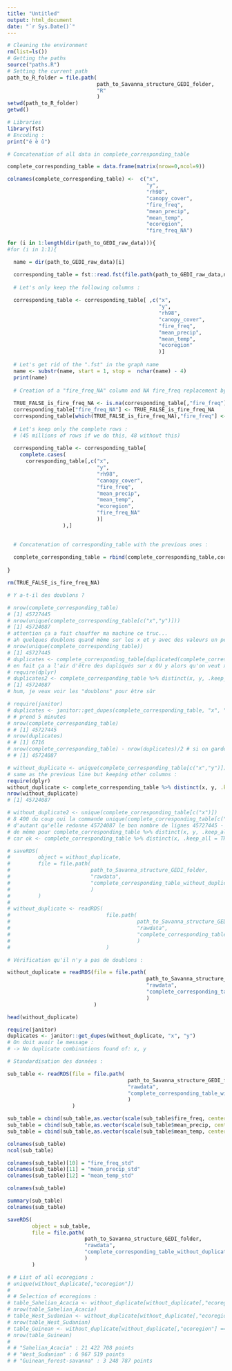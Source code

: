 ```yaml
---
title: "Untitled"
output: html_document
date: "`r Sys.Date()`"
---
```


```r
# Cleaning the environment
rm(list=ls())
# Getting the paths
source("paths.R")
# Setting the current path
path_to_R_folder = file.path(
                             path_to_Savanna_structure_GEDI_folder,
                             "R"
                             )
setwd(path_to_R_folder)
getwd()

# Libraries
library(fst)
# Encoding :
print("é è û")
```
```r
# Concatenation of all data in complete_corresponding_table

complete_corresponding_table = data.frame(matrix(nrow=0,ncol=9))

colnames(complete_corresponding_table) <-  c("x",
                                             "y",
                                             "rh98",
                                             "canopy_cover",
                                             "fire_freq",
                                             "mean_precip",
                                             "mean_temp",
                                             "ecoregion",
                                             "fire_freq_NA")

for (i in 1:length(dir(path_to_GEDI_raw_data))){
#for (i in 1:1){

  name = dir(path_to_GEDI_raw_data)[i]

  corresponding_table = fst::read.fst(file.path(path_to_GEDI_raw_data,name))
  
  # Let's only keep the following columns :
  
  corresponding_table <- corresponding_table[ ,c("x",
                                                 "y",
                                                 "rh98",
                                                 "canopy_cover",
                                                 "fire_freq",
                                                 "mean_precip",
                                                 "mean_temp",
                                                 "ecoregion"
                                                 )]
  
  # Let's get rid of the ".fst" in the graph name
  name <- substr(name, start = 1, stop =  nchar(name) - 4)
  print(name)
  
  # Creation of a "fire_freq_NA" column and NA fire_freq replacement by 0s :
  
  TRUE_FALSE_is_fire_freq_NA <- is.na(corresponding_table[,"fire_freq"])
  corresponding_table["fire_freq_NA"] <- TRUE_FALSE_is_fire_freq_NA
  corresponding_table[which(TRUE_FALSE_is_fire_freq_NA),"fire_freq"] <- 0
  
  # Let's keep only the complete rows :
  # (45 millions of rows if we do this, 48 without this)
  
  corresponding_table <- corresponding_table[
    complete.cases(
      corresponding_table[,c("x",
                             "y",
                             "rh98",
                             "canopy_cover",
                             "fire_freq",
                             "mean_precip",
                             "mean_temp",
                             "ecoregion",
                             "fire_freq_NA"
                             )]
                  ),]

  
  # Concatenation of corresponding_table with the previous ones :
  
  complete_corresponding_table = rbind(complete_corresponding_table,corresponding_table)
  
}

rm(TRUE_FALSE_is_fire_freq_NA)
```
```r
# Y a-t-il des doublons ?

# nrow(complete_corresponding_table)
# [1] 45727445
# nrow(unique(complete_corresponding_table[c("x","y")]))
# [1] 45724087
# attention ça a fait chauffer ma machine ce truc...
# ah quelques doublons quand même sur les x et y avec des valeurs un peu différentes pour les autres variables
# nrow(unique(complete_corresponding_table))
# [1] 45727445
# duplicates <- complete_corresponding_table[duplicated(complete_corresponding_table[ , c("x","y")]),]    
# en fait ça a l'air d'être des dupliqués sur x OU y alors qu'on veut x ET y
# require(dplyr)
# duplicates2 <- complete_corresponding_table %>% distinct(x, y, .keep_all = TRUE)
# [1] 45724087
# hum, je veux voir les "doublons" pour être sûr

# require(janitor)
# duplicates <- janitor::get_dupes(complete_corresponding_table, "x", "y")
# # prend 5 minutes
# nrow(complete_corresponding_table)
# # [1] 45727445
# nrow(duplicates)
# # [1] 6716
# nrow(complete_corresponding_table) - nrow(duplicates)/2 # si on garde 1 duplicat sur 2
# # [1] 45724087

# without_duplicate <- unique(complete_corresponding_table[c("x","y")])
# same as the previous line but keeping other columns :
require(dplyr)
without_duplicate <- complete_corresponding_table %>% distinct(x, y, .keep_all = TRUE)
nrow(without_duplicate)
# [1] 45724087

# without_duplicate2 <- unique(complete_corresponding_table[c("x")])
# 8 400 du coup oui la commande unique(complete_corresponding_table[c("x","y")]) semble être la bonne,
# d'autant qu'elle redonne 45724087 le bon nombre de lignes 45727445 - 6716/2
# de même pour complete_corresponding_table %>% distinct(x, y, .keep_all = TRUE)
# car ok <- complete_corresponding_table %>% distinct(x, .keep_all = TRUE) donne 8 400 aussi
```

```r
# saveRDS(
#         object = without_duplicate,
#         file = file.path(
#                          path_to_Savanna_structure_GEDI_folder,
#                          "rawdata",
#                          "complete_corresponding_table_without_duplicate.RDS"
#                          )
#         )
# 
# without_duplicate <- readRDS(
#                               file.path(
#                                         path_to_Savanna_structure_GEDI_folder,
#                                         "rawdata",
#                                         "complete_corresponding_table_without_duplicate.RDS"
#                                         )
#                               )
```

```r
# Vérification qu'il n'y a pas de doublons :

without_duplicate = readRDS(file = file.path(
                                             path_to_Savanna_structure_GEDI_folder,
                                             "rawdata",
                                             "complete_corresponding_table_without_duplicate.RDS"
                                             )
                            )

head(without_duplicate)

require(janitor)
duplicates <- janitor::get_dupes(without_duplicate, "x", "y")
# On doit avoir le message :
# -> No duplicate combinations found of: x, y
```

```r
# Standardisation des données :

sub_table <- readRDS(file = file.path(
                                       path_to_Savanna_structure_GEDI_folder,
                                       "rawdata",
                                       "complete_corresponding_table_without_duplicate.RDS"
                                       )
                     )

sub_table = cbind(sub_table,as.vector(scale(sub_table$fire_freq, center = TRUE, scale = TRUE)))
sub_table = cbind(sub_table,as.vector(scale(sub_table$mean_precip, center = TRUE, scale = TRUE)))
sub_table = cbind(sub_table,as.vector(scale(sub_table$mean_temp, center = TRUE, scale = TRUE)))

colnames(sub_table)
ncol(sub_table)

colnames(sub_table)[10] = "fire_freq_std"
colnames(sub_table)[11] = "mean_precip_std"
colnames(sub_table)[12] = "mean_temp_std"

colnames(sub_table)

summary(sub_table)
colnames(sub_table)

saveRDS(
        object = sub_table,
        file = file.path(
                         path_to_Savanna_structure_GEDI_folder,
                         "rawdata",
                         "complete_corresponding_table_without_duplicate_standardized.RDS"
                         )
        )
```

```r
# # List of all ecoregions :
# unique(without_duplicate[,"ecoregion"])
# 
# # Selection of ecoregions :
# table_Sahelian_Acacia <- without_duplicate[without_duplicate[,"ecoregion"] == "Sahelian_Acacia", ]
# nrow(table_Sahelian_Acacia)
# table_West_Sudanian <- without_duplicate[without_duplicate[,"ecoregion"] == "West_Sudanian", ]
# nrow(table_West_Sudanian)
# table_Guinean <- without_duplicate[without_duplicate[,"ecoregion"] == "Guinean_forest-savanna", ]
# nrow(table_Guinean)
# 
# # "Sahelian_Acacia" : 21 422 708 points
# # "West_Sudanian" : 6 967 519 points
# # "Guinean_forest-savanna" : 3 248 787 points
```

```r

```

```r

```